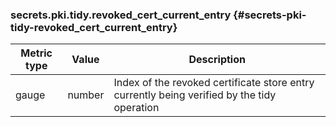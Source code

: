 ### secrets.pki.tidy.revoked_cert_current_entry {#secrets-pki-tidy-revoked_cert_current_entry}

Metric type | Value   | Description
----------- | ------- | -----------
gauge       | number  | Index of the revoked certificate store entry currently being verified by the tidy operation
